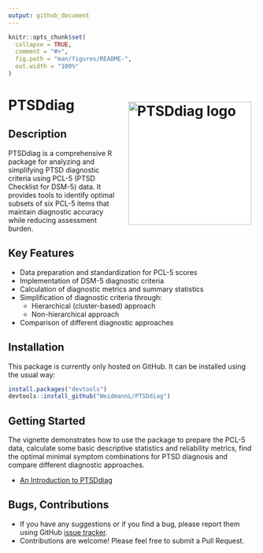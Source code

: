 ```yaml
---
output: github_document
---
```


<!-- README.md is generated from README.Rmd. Please edit that file -->

```r
knitr::opts_chunk$set(
  collapse = TRUE,
  comment = "#>",
  fig.path = "man/figures/README-",
  out.width = "100%"
)
```

# PTSDdiag <img src="man/figures/logo.png" align="right" height="250" style="background-color: white; margin: 0 0 0 10px; padding: 10px;" alt="PTSDdiag logo" />

<!-- badges: start -->
<!-- badges: end -->

## Description 
PTSDdiag is a comprehensive R package for analyzing and simplifying PTSD diagnostic criteria using PCL-5 (PTSD Checklist for DSM-5) data. It provides tools to identify optimal subsets of six PCL-5 items that maintain diagnostic accuracy while reducing assessment burden. 

## **Key Features**

 * Data preparation and standardization for PCL-5 scores
 * Implementation of DSM-5 diagnostic criteria
 * Calculation of diagnostic metrics and summary statistics
 * Simplification of diagnostic criteria through:
    * Hierarchical (cluster-based) approach
    * Non-hierarchical approach
 * Comparison of different diagnostic approaches

## Installation

This package is currently only hosted on GitHub. It can be installed using the usual way:
``` r
install.packages("devtools")
devtools::install_github("WeidmannL/PTSDdiag")
```

## Getting Started

The vignette demonstrates how to use the package to prepare the PCL-5 data, calculate some basic descriptive statistics and reliability metrics, find the optimal minimal symptom combinations for PTSD diagnosis and compare different diagnostic approaches.

 * [An Introduction to PTSDdiag](https://osf.io/73bgx)
 
## Bugs, Contributions

* If you have any suggestions or if you find a bug, please report them using GitHub [issue tracker](https:://github.com/WeidmannL/PTSDdiag/issues).
* Contributions are welcome! Please feel free to submit a Pull Request.

